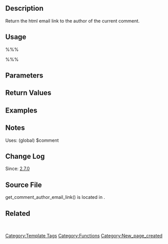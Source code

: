 {{Languages|
{{en|Template Tags/get_comment_author_email_link}}
{{ja|関数リファレンス/get_comment_author_email_link}}
}}
{{Stub}}
== Description ==

Return the html email link to the author of the current comment.

== Usage ==
%%% <?php $author = get_comment_author_email_link( $linktext, $before, $after ); ?> %%%

== Parameters ==

{{Parameter|$linktext|string|Text to display instead of the comment author's email address.|optional|empty}}
{{Parameter|$before|string|Text or HTML to display before the email link.|optional|empty}}
{{Parameter|$after|string|Text or HTML to display after the email link.|optional|empty}}

== Return Values ==

{{Return||string|The comment author's email address with HTML email link.}}

== Examples ==

== Notes ==

Uses: (global) $comment

== Change Log ==

Since: [[Version 2.7|2.7.0]]

== Source File ==
get_comment_author_email_link() is located in {{Trac|wp-includes/comment-template.php}}.

== Related ==

&nbsp;

[[Category:Template Tags]]
[[Category:Functions]]

[[Category:New_page_created]]